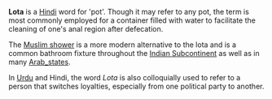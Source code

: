 '''Lota''' is a [[Hindi]] word for 'pot'. Though it may refer to any pot, the term is most commonly employed for a container filled with water to facilitate the cleaning of one's anal region after defecation.

The [[Muslim shower]] is a more modern alternative to the lota and is a common bathroom fixture throughout the [[Indian_subcontinent|Indian Subcontinent]] as well as in many [[Arab_states]].

In [[Urdu]] and Hindi, the word ''Lota'' is also colloquially used to refer to a person that switches loyalties, especially from one political party to another.

{{stub}}